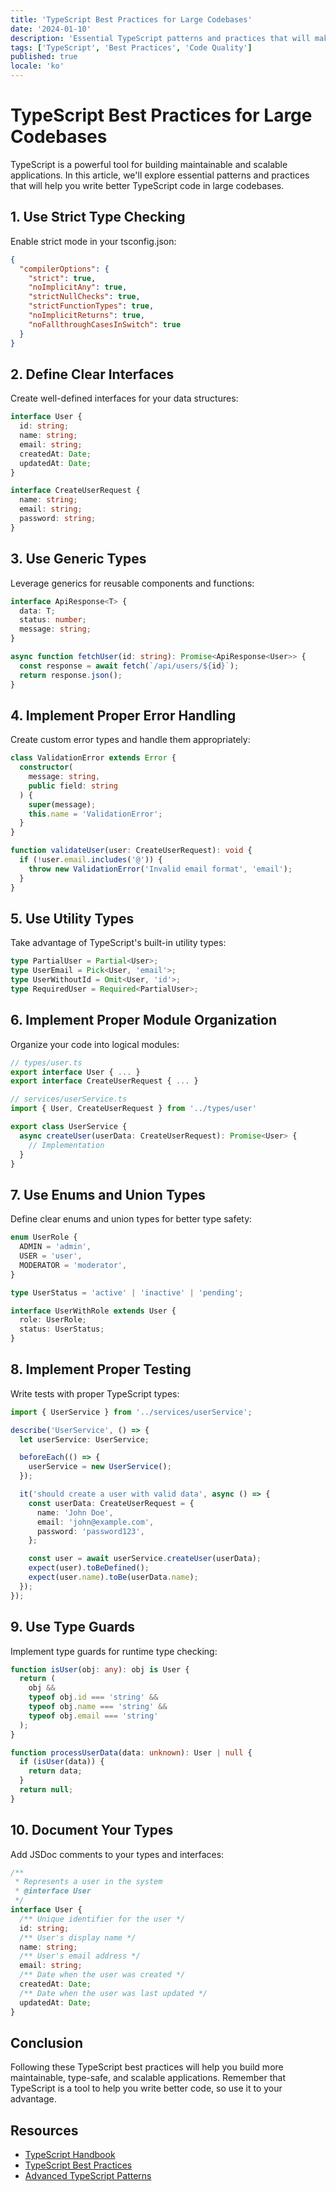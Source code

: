 ```yaml
---
title: 'TypeScript Best Practices for Large Codebases'
date: '2024-01-10'
description: 'Essential TypeScript patterns and practices that will make your code more maintainable and type-safe. From advanced types to project organization strategies.'
tags: ['TypeScript', 'Best Practices', 'Code Quality']
published: true
locale: 'ko'
---
```


# TypeScript Best Practices for Large Codebases

TypeScript is a powerful tool for building maintainable and scalable applications. In this article, we'll explore essential patterns and practices that will help you write better TypeScript code in large codebases.

## 1. Use Strict Type Checking

Enable strict mode in your tsconfig.json:

```json
{
  "compilerOptions": {
    "strict": true,
    "noImplicitAny": true,
    "strictNullChecks": true,
    "strictFunctionTypes": true,
    "noImplicitReturns": true,
    "noFallthroughCasesInSwitch": true
  }
}
```

## 2. Define Clear Interfaces

Create well-defined interfaces for your data structures:

```typescript
interface User {
  id: string;
  name: string;
  email: string;
  createdAt: Date;
  updatedAt: Date;
}

interface CreateUserRequest {
  name: string;
  email: string;
  password: string;
}
```

## 3. Use Generic Types

Leverage generics for reusable components and functions:

```typescript
interface ApiResponse<T> {
  data: T;
  status: number;
  message: string;
}

async function fetchUser(id: string): Promise<ApiResponse<User>> {
  const response = await fetch(`/api/users/${id}`);
  return response.json();
}
```

## 4. Implement Proper Error Handling

Create custom error types and handle them appropriately:

```typescript
class ValidationError extends Error {
  constructor(
    message: string,
    public field: string
  ) {
    super(message);
    this.name = 'ValidationError';
  }
}

function validateUser(user: CreateUserRequest): void {
  if (!user.email.includes('@')) {
    throw new ValidationError('Invalid email format', 'email');
  }
}
```

## 5. Use Utility Types

Take advantage of TypeScript's built-in utility types:

```typescript
type PartialUser = Partial<User>;
type UserEmail = Pick<User, 'email'>;
type UserWithoutId = Omit<User, 'id'>;
type RequiredUser = Required<PartialUser>;
```

## 6. Implement Proper Module Organization

Organize your code into logical modules:

```typescript
// types/user.ts
export interface User { ... }
export interface CreateUserRequest { ... }

// services/userService.ts
import { User, CreateUserRequest } from '../types/user'

export class UserService {
  async createUser(userData: CreateUserRequest): Promise<User> {
    // Implementation
  }
}
```

## 7. Use Enums and Union Types

Define clear enums and union types for better type safety:

```typescript
enum UserRole {
  ADMIN = 'admin',
  USER = 'user',
  MODERATOR = 'moderator',
}

type UserStatus = 'active' | 'inactive' | 'pending';

interface UserWithRole extends User {
  role: UserRole;
  status: UserStatus;
}
```

## 8. Implement Proper Testing

Write tests with proper TypeScript types:

```typescript
import { UserService } from '../services/userService';

describe('UserService', () => {
  let userService: UserService;

  beforeEach(() => {
    userService = new UserService();
  });

  it('should create a user with valid data', async () => {
    const userData: CreateUserRequest = {
      name: 'John Doe',
      email: 'john@example.com',
      password: 'password123',
    };

    const user = await userService.createUser(userData);
    expect(user).toBeDefined();
    expect(user.name).toBe(userData.name);
  });
});
```

## 9. Use Type Guards

Implement type guards for runtime type checking:

```typescript
function isUser(obj: any): obj is User {
  return (
    obj &&
    typeof obj.id === 'string' &&
    typeof obj.name === 'string' &&
    typeof obj.email === 'string'
  );
}

function processUserData(data: unknown): User | null {
  if (isUser(data)) {
    return data;
  }
  return null;
}
```

## 10. Document Your Types

Add JSDoc comments to your types and interfaces:

```typescript
/**
 * Represents a user in the system
 * @interface User
 */
interface User {
  /** Unique identifier for the user */
  id: string;
  /** User's display name */
  name: string;
  /** User's email address */
  email: string;
  /** Date when the user was created */
  createdAt: Date;
  /** Date when the user was last updated */
  updatedAt: Date;
}
```

## Conclusion

Following these TypeScript best practices will help you build more maintainable, type-safe, and scalable applications. Remember that TypeScript is a tool to help you write better code, so use it to your advantage.

## Resources

- [TypeScript Handbook](https://www.typescriptlang.org/docs/)
- [TypeScript Best Practices](https://typescript-eslint.io/rules/)
- [Advanced TypeScript Patterns](https://www.typescriptlang.org/docs/handbook/advanced-types.html)
